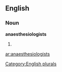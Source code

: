 ==English==

===Noun===
'''anaesthesiologists'''

# {{plural of|[[anaesthesiologist]]}}

[[Category:English plurals]]

[[ar:anaesthesiologists]]